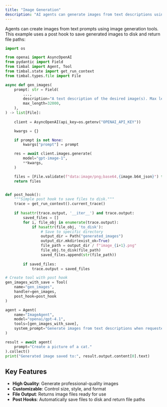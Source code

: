 ```yaml
---
title: "Image Generation"
description: "AI agents can generate images from text descriptions using OpenAI's image generation tools"
---
```


Agents can create images from text prompts using image generation tools. This example uses a post hook to save generated images to disk and return file paths:

```python
import os

from openai import AsyncOpenAI
from pydantic import Field
from timbal import Agent, Tool
from timbal.state import get_run_context
from timbal.types.file import File

async def gen_images(
    prompt: str = Field(
        ...,
        description="A text description of the desired image(s). Max length: 32000 characters.",
        max_length=32000,
    ),
) -> list[File]:
    
    client = AsyncOpenAI(api_key=os.getenv("OPENAI_API_KEY"))

    kwargs = {}

    if prompt is not None:
        kwargs["prompt"] = prompt

    res = await client.images.generate(
        model="gpt-image-1",
        **kwargs,
    )

    files = [File.validate(f"data:image/png;base64,{image.b64_json}") for image in res.data]
    return files


def post_hook():
    """Simple post hook to save files to disk."""
    trace = get_run_context().current_trace()
    
    if hasattr(trace.output, '__iter__') and trace.output:
        saved_files = []
        for i, file_obj in enumerate(trace.output):
            if hasattr(file_obj, 'to_disk'):
                # Save to specific directory
                output_dir = Path("generated_images")
                output_dir.mkdir(exist_ok=True)
                file_path = output_dir / f"image_{i+1}.png"
                file_obj.to_disk(file_path)
                saved_files.append(str(file_path))
        
        if saved_files:
            trace.output = saved_files

# Create tool with post hook
gen_images_with_save = Tool(
    name="gen_images",
    handler=gen_images,
    post_hook=post_hook
)

agent = Agent(
    name="ImageAgent",
    model="openai/gpt-4.1",
    tools=[gen_images_with_save],
    system_prompt="Generate images from text descriptions when requested."
)

result = await agent(
    prompt="Create a picture of a cat."
).collect()
print("Generated image saved to:", result.output.content[0].text)
```

## Key Features

- **High Quality**: Generate professional-quality images
- **Customizable**: Control size, style, and format
- **File Output**: Returns image files ready for use
- **Post Hooks**: Automatically save files to disk and return file paths
